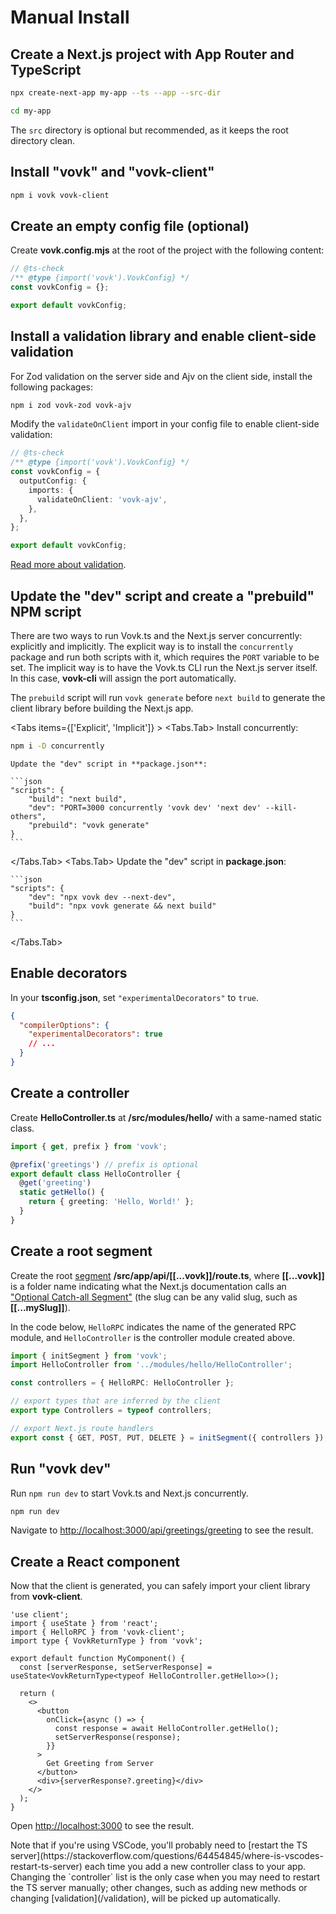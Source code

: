 
# Manual Install

<Steps>

## Create a Next.js project with App Router and TypeScript

```bash npm2yarn
npx create-next-app my-app --ts --app --src-dir
```
```bash
cd my-app
```

The `src` directory is optional but recommended, as it keeps the root directory clean.

## Install "vovk" and "vovk-client"

```sh npm2yarn
npm i vovk vovk-client
```

## Create an empty config file (optional)

Create **vovk.config.mjs** at the root of the project with the following content:

```ts filename="vovk.config.mjs"
// @ts-check
/** @type {import('vovk').VovkConfig} */
const vovkConfig = {};

export default vovkConfig;
```

## Install a validation library and enable client-side validation

For Zod validation on the server side and Ajv on the client side, install the following packages:

```sh npm2yarn
npm i zod vovk-zod vovk-ajv
```

Modify the `validateOnClient` import in your config file to enable client-side validation:

```ts filename="vovk.config.mjs"
// @ts-check
/** @type {import('vovk').VovkConfig} */
const vovkConfig = {
  outputConfig: {
    imports: {
      validateOnClient: 'vovk-ajv',
    },
  },
};

export default vovkConfig;
```

[Read more about validation](/validation).

## Update the "dev" script and create a "prebuild" NPM script

There are two ways to run Vovk.ts and the Next.js server concurrently: explicitly and implicitly. The explicit way is to install the `concurrently` package and run both scripts with it, which requires the `PORT` variable to be set. The implicit way is to have the Vovk.ts CLI run the Next.js server itself. In this case, **vovk-cli** will assign the port automatically.

The `prebuild` script will run `vovk generate` before `next build` to generate the client library before building the Next.js app.

<Tabs items={['Explicit', 'Implicit']} >
  <Tabs.Tab>
    Install concurrently:
```sh npm2yarn
npm i -D concurrently
```

    Update the "dev" script in **package.json**:

    ```json
    "scripts": {
        "build": "next build",    
        "dev": "PORT=3000 concurrently 'vovk dev' 'next dev' --kill-others",
        "prebuild": "vovk generate"
    }
    ```

  </Tabs.Tab>
  <Tabs.Tab>
    Update the "dev" script in **package.json**:

    ```json
    "scripts": {
        "dev": "npx vovk dev --next-dev",
        "build": "npx vovk generate && next build"
    }
    ```

  </Tabs.Tab>
</Tabs>

## Enable decorators

In your **tsconfig.json**, set `"experimentalDecorators"` to `true`.

```json
{
  "compilerOptions": {
    "experimentalDecorators": true
    // ...
  }
}
```

## Create a controller

Create **HelloController.ts** at **/src/modules/hello/** with a same-named static class.

```ts filename="src/modules/hello/HelloController.ts"
import { get, prefix } from 'vovk';

@prefix('greetings') // prefix is optional
export default class HelloController {
  @get('greeting')
  static getHello() {
    return { greeting: 'Hello, World!' };
  }
}
```

## Create a root segment

Create the root [segment](/segment) **/src/app/api/[[...vovk]]/route.ts**, where **[[...vovk]]** is a folder name indicating what the Next.js documentation calls an ["Optional Catch-all Segment"](https://nextjs.org/docs/pages/building-your-application/routing/dynamic-routes#optional-catch-all-segments) (the slug can be any valid slug, such as <nobr>**[[...mySlug]]**</nobr>).

In the code below, `HelloRPC` indicates the name of the generated RPC module, and `HelloController` is the controller module created above.

```ts filename="src/app/api/[[...vovk]]/route.ts"
import { initSegment } from 'vovk';
import HelloController from '../modules/hello/HelloController';

const controllers = { HelloRPC: HelloController };

// export types that are inferred by the client
export type Controllers = typeof controllers;

// export Next.js route handlers
export const { GET, POST, PUT, DELETE } = initSegment({ controllers });
```

## Run "vovk dev"

Run `npm run dev` to start Vovk.ts and Next.js concurrently.

```sh npm2yarn
npm run dev
```

Navigate to [http://localhost:3000/api/greetings/greeting](http://localhost:3000/api/greetings/greeting) to see the result.

## Create a React component

Now that the client is generated, you can safely import your client library from **vovk-client**.

```tsx filename="src/app/page.tsx"
'use client';
import { useState } from 'react';
import { HelloRPC } from 'vovk-client';
import type { VovkReturnType } from 'vovk';

export default function MyComponent() {
  const [serverResponse, setServerResponse] = useState<VovkReturnType<typeof HelloController.getHello>>();

  return (
    <>
      <button
        onClick={async () => {
          const response = await HelloController.getHello();
          setServerResponse(response);
        }}
      >
        Get Greeting from Server
      </button>
      <div>{serverResponse?.greeting}</div>
    </>
  );
}
```

Open [http://localhost:3000](http://localhost:3000) to see the result.

<Callout type="info" emoji="ℹ️">
  Note that if you're using VSCode, you'll probably need to [restart the TS
  server](https://stackoverflow.com/questions/64454845/where-is-vscodes-restart-ts-server) each time you add a new
  controller class to your app. Changing the `controller` list is the only case when you may need to restart the TS server
  manually; other changes, such as adding new methods or changing [validation](/validation), will be picked up automatically.
</Callout>

</Steps>
